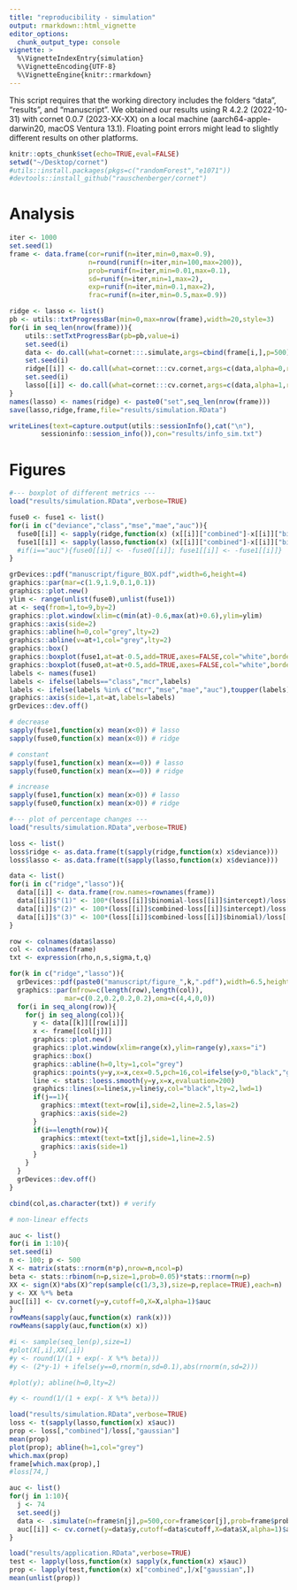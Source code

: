 ```yaml
---
title: "reproducibility - simulation"
output: rmarkdown::html_vignette
editor_options:
  chunk_output_type: console
vignette: >
  %\VignetteIndexEntry{simulation}
  %\VignetteEncoding{UTF-8}
  %\VignetteEngine{knitr::rmarkdown}
---
```


This script requires that the working directory includes the folders "data", "results", and "manuscript". We obtained our results using R 4.2.2 (2022-10-31) with cornet 0.0.7 (2023-XX-XX) on a local machine (aarch64-apple-darwin20, macOS Ventura 13.1). Floating point errors might lead to slightly different results on other platforms.

```r
knitr::opts_chunk$set(echo=TRUE,eval=FALSE)
setwd("~/Desktop/cornet")
#utils::install.packages(pkgs=c("randomForest","e1071"))
#devtools::install_github("rauschenberger/cornet")
```

# Analysis

```r
iter <- 1000
set.seed(1)
frame <- data.frame(cor=runif(n=iter,min=0,max=0.9),
                    n=round(runif(n=iter,min=100,max=200)),
                    prob=runif(n=iter,min=0.01,max=0.1),
                    sd=runif(n=iter,min=1,max=2),
                    exp=runif(n=iter,min=0.1,max=2),
                    frac=runif(n=iter,min=0.5,max=0.9))

ridge <- lasso <- list()
pb <- utils::txtProgressBar(min=0,max=nrow(frame),width=20,style=3)
for(i in seq_len(nrow(frame))){
    utils::setTxtProgressBar(pb=pb,value=i)
    set.seed(i)
    data <- do.call(what=cornet:::.simulate,args=cbind(frame[i,],p=500))
    set.seed(i)
    ridge[[i]] <- do.call(what=cornet:::cv.cornet,args=c(data,alpha=0,rf=TRUE,svm=TRUE))
    set.seed(i)
    lasso[[i]] <- do.call(what=cornet:::cv.cornet,args=c(data,alpha=1,rf=TRUE,svm=TRUE))
}
names(lasso) <- names(ridge) <- paste0("set",seq_len(nrow(frame)))
save(lasso,ridge,frame,file="results/simulation.RData")

writeLines(text=capture.output(utils::sessionInfo(),cat("\n"),
        sessioninfo::session_info()),con="results/info_sim.txt")
```

# Figures

```r
#--- boxplot of different metrics ---
load("results/simulation.RData",verbose=TRUE)

fuse0 <- fuse1 <- list()
for(i in c("deviance","class","mse","mae","auc")){
  fuse0[[i]] <- sapply(ridge,function(x) (x[[i]]["combined"]-x[[i]]["binomial"]))
  fuse1[[i]] <- sapply(lasso,function(x) (x[[i]]["combined"]-x[[i]]["binomial"]))
  #if(i=="auc"){fuse0[[i]] <- -fuse0[[i]]; fuse1[[i]] <- -fuse1[[i]]}
}

grDevices::pdf("manuscript/figure_BOX.pdf",width=6,height=4)
graphics::par(mar=c(1.9,1.9,0.1,0.1))
graphics::plot.new()
ylim <- range(unlist(fuse0),unlist(fuse1))
at <- seq(from=1,to=9,by=2)
graphics::plot.window(xlim=c(min(at)-0.6,max(at)+0.6),ylim=ylim)
graphics::axis(side=2)
graphics::abline(h=0,col="grey",lty=2)
graphics::abline(v=at+1,col="grey",lty=2)
graphics::box()
graphics::boxplot(fuse1,at=at-0.5,add=TRUE,axes=FALSE,col="white",border="black")
graphics::boxplot(fuse0,at=at+0.5,add=TRUE,axes=FALSE,col="white",border="darkgrey")
labels <- names(fuse1)
labels <- ifelse(labels=="class","mcr",labels)
labels <- ifelse(labels %in% c("mcr","mse","mae","auc"),toupper(labels),labels)
graphics::axis(side=1,at=at,labels=labels)
grDevices::dev.off()

# decrease
sapply(fuse1,function(x) mean(x<0)) # lasso
sapply(fuse0,function(x) mean(x<0)) # ridge

# constant
sapply(fuse1,function(x) mean(x==0)) # lasso
sapply(fuse0,function(x) mean(x==0)) # ridge

# increase
sapply(fuse1,function(x) mean(x>0)) # lasso
sapply(fuse0,function(x) mean(x>0)) # ridge
```

```r
#--- plot of percentage changes ---
load("results/simulation.RData",verbose=TRUE)

loss <- list()
loss$ridge <- as.data.frame(t(sapply(ridge,function(x) x$deviance)))
loss$lasso <- as.data.frame(t(sapply(lasso,function(x) x$deviance)))

data <- list()
for(i in c("ridge","lasso")){
  data[[i]] <- data.frame(row.names=rownames(frame))
  data[[i]]$"(1)" <- 100*(loss[[i]]$binomial-loss[[i]]$intercept)/loss[[i]]$intercept
  data[[i]]$"(2)" <- 100*(loss[[i]]$combined-loss[[i]]$intercept)/loss[[i]]$intercept
  data[[i]]$"(3)" <- 100*(loss[[i]]$combined-loss[[i]]$binomial)/loss[[i]]$binomial
}

row <- colnames(data$lasso)
col <- colnames(frame)
txt <- expression(rho,n,s,sigma,t,q)

for(k in c("ridge","lasso")){
  grDevices::pdf(paste0("manuscript/figure_",k,".pdf"),width=6.5,height=4)
  graphics::par(mfrow=c(length(row),length(col)),
              mar=c(0.2,0.2,0.2,0.2),oma=c(4,4,0,0))
  for(i in seq_along(row)){
    for(j in seq_along(col)){
      y <- data[[k]][[row[i]]]
      x <- frame[[col[j]]]
      graphics::plot.new()
      graphics::plot.window(xlim=range(x),ylim=range(y),xaxs="i")
      graphics::box()
      graphics::abline(h=0,lty=1,col="grey")
      graphics::points(y=y,x=x,cex=0.5,pch=16,col=ifelse(y>0,"black","grey"))
      line <- stats::loess.smooth(y=y,x=x,evaluation=200)
      graphics::lines(x=line$x,y=line$y,col="black",lty=2,lwd=1)
      if(j==1){
        graphics::mtext(text=row[i],side=2,line=2.5,las=2)
        graphics::axis(side=2)
      }
      if(i==length(row)){
        graphics::mtext(text=txt[j],side=1,line=2.5)
        graphics::axis(side=1)
      }
    }
  }
  grDevices::dev.off()
}

cbind(col,as.character(txt)) # verify
```


```r
# non-linear effects

auc <- list()
for(i in 1:10){
set.seed(i)
n <- 100; p <- 500
X <- matrix(stats::rnorm(n*p),nrow=n,ncol=p)
beta <- stats::rbinom(n=p,size=1,prob=0.05)*stats::rnorm(n=p)
XX <- sign(X)*abs(X)^rep(sample(c(1/3,3),size=p,replace=TRUE),each=n)
y <- XX %*% beta
auc[[i]] <- cv.cornet(y=y,cutoff=0,X=X,alpha=1)$auc
}
rowMeans(sapply(auc,function(x) rank(x)))
rowMeans(sapply(auc,function(x) x))

#i <- sample(seq_len(p),size=1)
#plot(X[,i],XX[,i])
#y <- round(1/(1 + exp(- X %*% beta)))
#y <- (2*y-1) + ifelse(y==0,rnorm(n,sd=0.1),abs(rnorm(n,sd=2)))

#plot(y); abline(h=0,lty=2)

#y <- round(1/(1 + exp(- X %*% beta)))

load("results/simulation.RData",verbose=TRUE)
loss <- t(sapply(lasso,function(x) x$auc))
prop <- loss[,"combined"]/loss[,"gaussian"]
mean(prop)
plot(prop); abline(h=1,col="grey")
which.max(prop)
frame[which.max(prop),]
#loss[74,]

auc <- list()
for(j in 1:10){
  j <- 74
  set.seed(j)
  data <- .simulate(n=frame$n[j],p=500,cor=frame$cor[j],prob=frame$prob[j],sd=frame$sd[j],exp=frame$exp[j],frac=frame$frac[j])
  auc[[i]] <- cv.cornet(y=data$y,cutoff=data$cutoff,X=data$X,alpha=1)$auc
}

load("results/application.RData",verbose=TRUE)
test <- lapply(loss,function(x) sapply(x,function(x) x$auc))
prop <- lapply(test,function(x) x["combined",]/x["gaussian",])
mean(unlist(prop))
```


